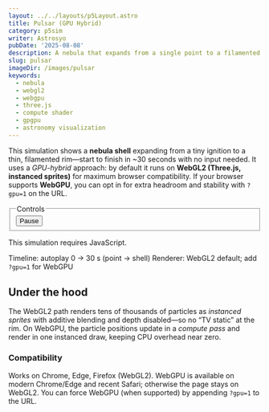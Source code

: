 ```yaml
---
layout: ../../layouts/p5Layout.astro
title: Pulsar (GPU Hybrid)
category: p5sim
writer: Astrosyo
pubDate: '2025-08-08'
description: A nebula that expands from a single point to a filamented shell in ~30 seconds. Defaults to WebGL2 (Three.js) with optional WebGPU for high-end browsers.
slug: pulsar
imageDir: /images/pulsar
keywords:
  - nebula
  - webgl2
  - webgpu
  - three.js
  - compute shader
  - gpgpu
  - astronomy visualization
---
```



<div class="p5-container centered_flex">
  <p class="Tool-Explanation">
    This simulation shows a <strong>nebula shell</strong> expanding from a tiny ignition to a thin, filamented rim—start to finish in ~30 seconds with no input needed.
    It uses a <em>GPU-hybrid</em> approach: by default it runs on <strong>WebGL2 (Three.js, instanced sprites)</strong> for maximum browser compatibility.
    If your browser supports <strong>WebGPU</strong>, you can opt in for extra headroom and stability with <code>?gpu=1</code> on the URL.
  </p>

  <div class="upper-div">
    <form class="sim-controls" onsubmit="return false" aria-label="Simulation controls">
      <fieldset class="controls-group">
        <legend>Controls</legend>
        <button id="js-neb-pause" class="pill" type="button" aria-pressed="false">Pause</button>
      </fieldset>
      <noscript><p>This simulation requires JavaScript.</p></noscript>
    </form>
  </div>

  <figcaption class="sim-caption">
    <span>Timeline: autoplay 0 → 30 s (point → shell)</span>
    <span>Renderer: WebGL2 default; add <code>?gpu=1</code> for WebGPU</span>
  </figcaption>

  <div class="sim-stage" aria-label="Nebula simulation canvas">
    <SimCanvas slug="pulsar" />
  </div>
</div>

<div class="p5-article">
  <h2>Under the hood</h2>
  <p>
    The WebGL2 path renders tens of thousands of particles as <em>instanced sprites</em> with additive blending and depth disabled—so no “TV static” at the rim.
    On WebGPU, the particle positions update in a <em>compute pass</em> and render in one instanced draw, keeping CPU overhead near zero.
  </p>

  <h3>Compatibility</h3>
  <p>
    Works on Chrome, Edge, Firefox (WebGL2). WebGPU is available on modern Chrome/Edge and recent Safari; otherwise the page stays on WebGL2.
    You can force WebGPU (when supported) by appending <code>?gpu=1</code> to the URL.
  </p>
</div>